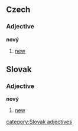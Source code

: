 == Czech ==
=== Adjective ===
'''nový'''
# [[new]]

== Slovak ==
=== Adjective ===
'''nový'''
# [[new]]

[[category:Slovak adjectives]]